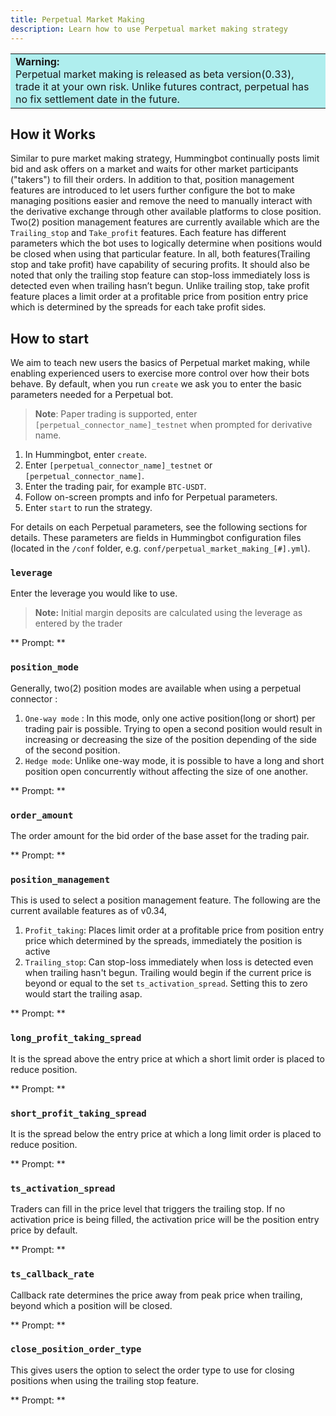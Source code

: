 ```yaml
---
title: Perpetual Market Making
description: Learn how to use Perpetual market making strategy
---
```



<table>
  <tr>
    <td style="background-color: #AFEEEE">
      <b> Warning:</b> <br />
      Perpetual market making is released as beta version(0.33), trade it at your
      own risk. Unlike futures contract, perpetual has no fix settlement date in
      the future.
    </td>
  </tr>
</table>

## How it Works

Similar to pure market making strategy, Hummingbot continually posts limit bid and ask offers on a market and waits for other market participants ("takers") to fill their orders.
In addition to that, position management features are introduced to let users further configure the bot to make managing positions easier and remove the need to manually interact with the derivative exchange through other available platforms to close position. Two(2) position management features are currently available which are the `Trailing_stop` and `Take_profit` features. Each feature has different parameters which the bot uses to logically determine when positions would be closed when using that particular feature. In all, both features(Trailing stop and take profit) have capability of securing profits. It should also be noted that only the trailing stop feature can stop-loss immediately loss is detected even when trailing hasn’t begun. Unlike trailing stop, take profit feature places a limit order at a profitable price from position entry price which is determined by the spreads for each take profit sides.

## How to start

We aim to teach new users the basics of Perpetual market making, while enabling experienced users to exercise more control over how their bots behave. By default, when you run `create` we ask you to enter the basic parameters needed for a Perpetual bot.

> **Note**: Paper trading is supported, enter `[perpetual_connector_name]_testnet` when prompted for derivative name.

1. In Hummingbot, enter `create`.
2. Enter `[perpetual_connector_name]_testnet` or `[perpetual_connector_name]`.
3. Enter the trading pair, for example `BTC-USDT`.
4. Follow on-screen prompts and info for Perpetual parameters.
5. Enter `start` to run the strategy.

For details on each Perpetual parameters, see the following sections for details. These parameters are fields in Hummingbot configuration files (located in the `/conf` folder, e.g. `conf/perpetual_market_making_[#].yml`).

### `leverage`

Enter the leverage you would like to use.

> **Note:** Initial margin deposits are calculated using the leverage as entered by the trader

** Prompt: **

<Prompt prompt="How much leverage do you want to use? (Binance Perpetual supports up to 75X for most pairs) >>>" />

### `position_mode`

Generally, two(2) position modes are available when using a perpetual connector :

1. `One-way mode` : In this mode, only one active position(long or short) per trading pair is possible. Trying to open a second position would result in increasing or decreasing the size of the position depending of the side of the second position.
2. `Hedge mode`: Unlike one-way mode, it is possible to have a long and short position open concurrently without affecting the size of one another.

** Prompt: **

<Prompt prompt="Which position mode do you want to use? (One-way/Hedge) >>>" />

### `order_amount`

The order amount for the bid order of the base asset for the trading pair.

** Prompt: **

<Prompt prompt="What is the amount of [trading pair] per order? >>>" />

### `position_management`

This is used to select a position management feature. The following are the current available features as of v0.34,

1. `Profit_taking`: Places limit order at a profitable price from position entry price which determined by the spreads, immediately the position is active
2. `Trailing_stop`: Can stop-loss immediately when loss is detected even when trailing hasn't begun. Trailing would begin if the current price is beyond or equal to the set `ts_activation_spread`. Setting this to zero would start the trailing asap.

** Prompt: **

<Prompt prompt="How would you like to manage your positions? (Profit_taking/Trailing_stop) >>>" />

### `long_profit_taking_spread`

It is the spread above the entry price at which a short limit order is placed to reduce position.

** Prompt: **

<Prompt prompt="At what spread from the entry price do you want to place a short order to reduce position? (Enter 1 for 1%) >>>" />

### `short_profit_taking_spread`

It is the spread below the entry price at which a long limit order is placed to reduce position.

** Prompt: **

<Prompt prompt="At what spread from the entry price do you want to place a long order to reduce position? (Enter 1 for 1%) >>>" />

### `ts_activation_spread`

Traders can fill in the price level that triggers the trailing stop. If no activation price is being filled, the activation price will be the position entry price by default.

** Prompt: **

<Prompt prompt="At what spread from the position entry price do you want the bot to start trailing? (Enter 1 for 1%) >>>" />

### `ts_callback_rate`

Callback rate determines the price away from peak price when trailing, beyond which a position will be closed.

** Prompt: **

<Prompt prompt="At what spread away from the trailing peak price do you want positions to remain open before they're closed? (Enter 1 for 1%) >>>" />

### `close_position_order_type`

This gives users the option to select the order type to use for closing positions when using the trailing stop feature.

** Prompt: **

<Prompt prompt="What order type do you want to use for closing positions? (LIMIT/MARKET) >>>" />
